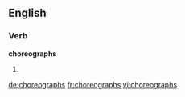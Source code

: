 ==English==

===Verb===
'''choreographs'''

# {{third-person singular of|choreograph}}

[[de:choreographs]]
[[fr:choreographs]]
[[vi:choreographs]]